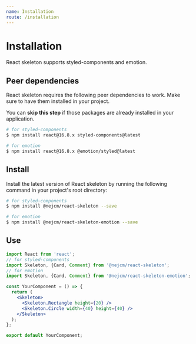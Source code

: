 ```yaml
---
name: Installation
route: /installation
---
```



# Installation

React skeleton supports styled-components and emotion.

## Peer dependencies

React skeleton requires the following peer dependencies to work. Make sure to
have them installed in your project.

<Hint type="info">
  You can <strong>skip this step</strong> if those packages are already
  installed in your application.
</Hint>

```bash
# for styled-components
$ npm install react@16.8.x styled-components@latest

# for emotion
$ npm install react@16.8.x @emotion/styled@latest
```

## Install

Install the latest version of React skeleton by running the following command in
your project's root directory:

```bash
# for styled-components
$ npm install @nejcm/react-skeleton --save

# for emotion
$ npm install @nejcm/react-skeleton-emotion --save
```

## Use

```jsx
import React from 'react';
// for styled-components
import Skeleton, {Card, Comment} from '@nejcm/react-skeleton';
// for emotion
import Skeleton, {Card, Comment} from '@nejcm/react-skeleton-emotion';

const YourComponent = () => {
  return (
    <Skeleton>
      <Skeleton.Rectangle height={20} />
      <Skeleton.Circle width={40} height={40} />
    </Skeleton>
  );
};

export default YourComponent;
```
